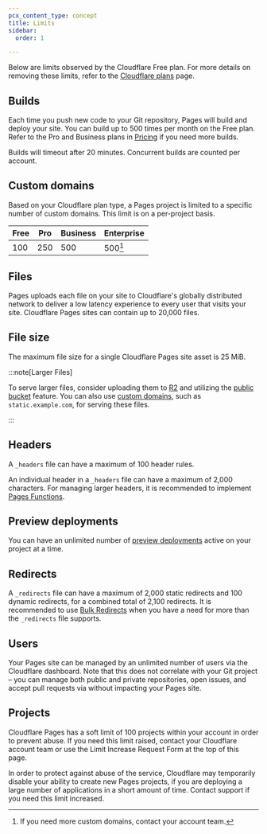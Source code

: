 ```yaml
---
pcx_content_type: concept
title: Limits
sidebar:
  order: 1

---
```



Below are limits observed by the Cloudflare Free plan. For more details on removing these limits, refer to the [Cloudflare plans](https://www.cloudflare.com/plans) page.

<Render file="limits_increase" product="workers" />

## Builds

Each time you push new code to your Git repository, Pages will build and deploy your site. You can build up to 500 times per month on the Free plan. Refer to the Pro and Business plans in [Pricing](https://pages.cloudflare.com/#pricing) if you need more builds.

Builds will timeout after 20 minutes. Concurrent builds are counted per account.

## Custom domains

Based on your Cloudflare plan type, a Pages project is limited to a specific number of custom domains. This limit is on a per-project basis.

| Free | Pro | Business | Enterprise |
| ---- | --- | -------- | ---------- |
| 100  | 250 | 500      | 500[^1]    |

[^1]: If you need more custom domains, contact your account team.

## Files

Pages uploads each file on your site to Cloudflare's globally distributed network to deliver a low latency experience to every user that visits your site. Cloudflare Pages sites can contain up to 20,000 files.

## File size

The maximum file size for a single Cloudflare Pages site asset is 25 MiB.

:::note[Larger Files]


To serve larger files, consider uploading them to [R2](/r2/) and utilizing the [public bucket](/r2/buckets/public-buckets/) feature. You can also use [custom domains](/r2/buckets/public-buckets/#connect-a-bucket-to-a-custom-domain), such as `static.example.com`, for serving these files.


:::

## Headers

A `_headers` file can have a maximum of 100 header rules.

An individual header in a `_headers` file can have a maximum of 2,000 characters. For managing larger headers, it is recommended to implement [Pages Functions](/pages/functions/).

## Preview deployments

You can have an unlimited number of [preview deployments](/pages/configuration/preview-deployments/) active on your project at a time.

## Redirects

A `_redirects` file can have a maximum of 2,000 static redirects and 100 dynamic redirects, for a combined total of 2,100 redirects. It is recommended to use [Bulk Redirects](/pages/configuration/redirects/#surpass-_redirects-limits) when you have a need for more than the `_redirects` file supports.

## Users

Your Pages site can be managed by an unlimited number of users via the Cloudflare dashboard. Note that this does not correlate with your Git project – you can manage both public and private repositories, open issues, and accept pull requests via  without impacting your Pages site.

## Projects

Cloudflare Pages has a soft limit of 100 projects within your account in order to prevent abuse. If you need this limit raised, contact your Cloudflare account team or use the Limit Increase Request Form at the top of this page.

In order to protect against abuse of the service, Cloudflare may temporarily disable your ability to create new Pages projects, if you are deploying a large number of applications in a short amount of time. Contact support if you need this limit increased.
